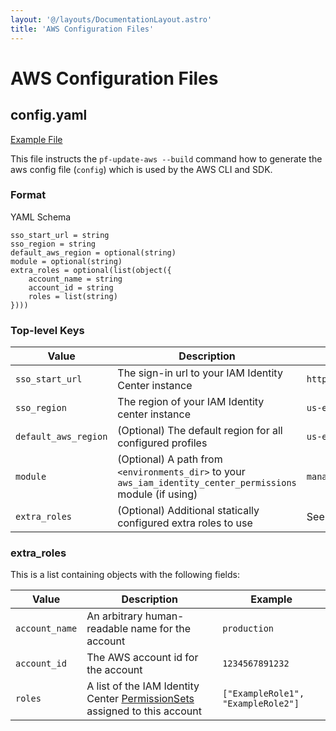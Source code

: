 ```yaml
---
layout: '@/layouts/DocumentationLayout.astro'
title: 'AWS Configuration Files'
---
```


# AWS Configuration Files

## config.yaml

[Example File](https://github.com/Panfactum/stack/tree/__PANFACTUM_VERSION_EDGE__/packages/reference/.aws/config.yaml)

This file instructs the `pf-update-aws --build` command how to generate the aws config file (`config`) which is used
by the AWS CLI and SDK.

### Format

YAML Schema

```hcl
sso_start_url = string
sso_region = string
default_aws_region = optional(string)
module = optional(string)
extra_roles = optional(list(object({
    account_name = string
    account_id = string
    roles = list(string)
})))
```

### Top-level Keys

| Value                | Description                                                                                                 | Example                                                 |
| -------------------- | ----------------------------------------------------------------------------------------------------------- | ------------------------------------------------------- |
| `sso_start_url`      | The sign-in url to your IAM Identity Center instance                                                        | `https://panfactum.awsapps.com/start`                   |
| `sso_region`         | The region of your IAM Identity center instance                                                             | `us-east-2`                                             |
| `default_aws_region` | (Optional) The default region for all configured profiles                                                   | `us-east-2`                                             |
| `module`             | (Optional) A path from `<environments_dir>` to your `aws_iam_identity_center_permissions` module (if using) | `management/global/aws_iam_identity_center_permissions` |
| `extra_roles`        | (Optional) Additional statically configured extra roles to use                                              | See below                                               |

### extra_roles

This is a list containing objects with the following fields:

| Value          | Description                                                                                                                                                       | Example                            |
| -------------- | ----------------------------------------------------------------------------------------------------------------------------------------------------------------- | ---------------------------------- |
| `account_name` | An arbitrary human-readable name for the account                                                                                                                  | `production`                       |
| `account_id`   | The AWS account id for the account                                                                                                                                | `1234567891232`                    |
| `roles`        | A list of the IAM Identity Center [PermissionSets](https://docs.aws.amazon.com/singlesignon/latest/userguide/permissionsetsconcept.html) assigned to this account | `["ExampleRole1", "ExampleRole2"]` |
